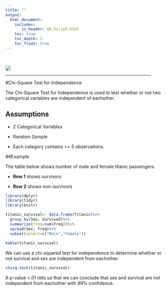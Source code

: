 ```yaml
---
title: ""
output: 
  html_document:
    includes:
       in_header: GA_Script.html
    toc: true
    toc_depth: 3
    toc_float: true
---
```


<br/>

![](/Users/Brett/Desktop/AWR/analyticswithr/Data Analysis.png)

<hr width="90%">

#Chi-Square Test for Independence

The Chi-Square Test for Independence is used to test whether or not two categorical variables are independent of eachother. 

## Assumptions

* 2 Categorical Variables

* Random Sample

* Each category contains >= 5 observations.

##Example

The table below shows number of male and female titanic passengers. 

* **Row 1** shows survivors

* **Row 2** shows non-survivors

```r
library(dplyr)
library(tidyr)
library(knitr)

titanic_survival<- data.frame(Titanic)%>%
  group_by(Sex, Survived)%>%
  summarize(freq=sum(Freq))%>%
  spread(Sex, freq)%>%
  subset(select=c("Male","Female"))
  
kable(titanic_survival)
```

We can use a chi-squared test for independence to determine  whether or not survival and sex are independent from eachother.

```r
chisq.test(titanic_survival)
```

A p-value <.01 tells us that we can conclude that sex and survival are not independent from eachother with 99% confidence.


